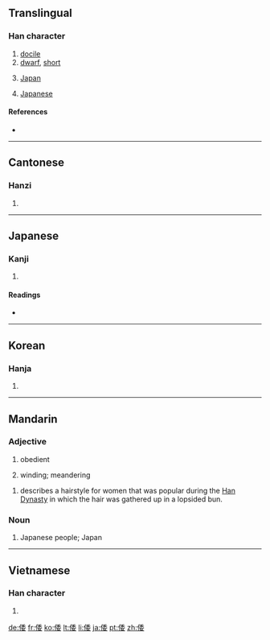 ==Translingual==

===Han character===
{{Han char|rn=9|rad=人|as=08|sn=10|four=2224<sub>4</sub>|canj=人竹木女 (OHDV)}}
<!-- Order Changed,  -->

# [[docile]]<!-- See talk and http://www.kangxizidian.com/kangxi/0109.gif -->
# [[dwarf]], [[short]]<!-- Please show the example  to ferret out a reasonable explanation in literature　and history books -->
# {{historical}} [[Japan]]
# {{historical}} [[Japanese]]

====References====
* {{Han ref|kx=0109.060|dkj=00796|dj=0232.040|hdz=10179.080|uh=502D|ud=20525|bh=ADD8|bd=44504}}

----

==Cantonese==

===Hanzi===
{{yue-hanzi|jyut=|y=wo1}}

# {{defn|Cantonese|sort=人08}}

----

==Japanese==

===Kanji===
{{ja-kanji|grade=|rs=人08}}

# {{defn|Japanese}}

====Readings====
* {{ja-readings|on=[[い]] (i) < [[ゐ]] (wi), [[わ]] (wa)|kun=[[したがう]] (shitagau), [[やまと]] (yamato)}}

----

==Korean==

===Hanja===
{{ko-hanja|hangeul=[[위]], [[왜]] (< Middle Korean 와)|rv=wi, wae (< wa)|mr=wi, wae (< wa)|eumhun=왜나라|ehrv=wae nara|ehmr=wae nara}}

# {{defn|Korean|sort=人08}}

----

==Mandarin==

===Adjective===
{{cmn-adj|ts|pin=wēi|pint=wei1|rs=人08}}

# {{archaic|lang=cmn}} obedient
# {{archaic|lang=cmn}} winding; meandering

{{cmn-adj|ts|pin=wǒ|pint=wo3|rs=人08}}

# {{archaic|lang=cmn}} describes a hairstyle for women that was popular during the [[w:Han Dynasty|Han Dynasty]] in which the hair was gathered up in a lopsided bun.

===Noun===
{{cmn-noun|ts|pin=wō|pint=wo1|rs=人08}}

# {{archaic|lang=cmn}} Japanese people; Japan

----

==Vietnamese==

===Han character===
{{vi-hantu|[[uy]], [[oải]], [[nuỵ]], [[oa]]|rs=人08}}

# {{defn|Vietnamese|sort=人08}}

[[de:倭]]
[[fr:倭]]
[[ko:倭]]
[[lt:倭]]
[[li:倭]]
[[ja:倭]]
[[pt:倭]]
[[zh:倭]]